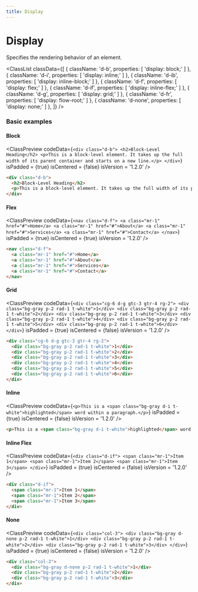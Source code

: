 ```yaml
---
title: Display
---
```



# Display

Specifies the rendering behavior of an element.

<ClassList
  classData={[
    {
      className: 'd-b',
      properties: [
        'display: block;'
      ]
    },
    {
      className: 'd-i',
      properties: [
        'display: inline;'
      ]
    },
    {
      className: 'd-ib',
      properties: [
        'display: inline-block;'
      ]
    },
    {
      className: 'd-f',
      properties: [
        'display: flex;'
      ]
    },
    {
      className: 'd-if',
      properties: [
        'display: inline-flex;'
      ]
    },
    {
      className: 'd-g',
      properties: [
        'display: grid;'
      ]
    },
    {
      className: 'd-fr',
      properties: [
        'display: flow-root;'
      ]
    },
    {
      className: 'd-none',
      properties: [
        'display: none;'
      ]
    },
  ]}
/>

### Basic examples

#### Block

<ClassPreview
  codeData={`
    <div class="d-b">
      <h2>Block-Level Heading</h2>
      <p>This is a block-level element. It takes up the full width of its parent container and starts on a new line.</p>
    </div>
  `}
  isPadded = {true}
  isCentered = {false}
  isVersion = '1.2.0'
/>

```html
<div class="d-b">
  <h2>Block-Level Heading</h2>
  <p>This is a block-level element. It takes up the full width of its parent container and starts on a new line.</p>
</div>
```

#### Flex

<ClassPreview
  codeData={`
    <nav class="d-f">
      <a class="mr-1" href="#">Home</a>
      <a class="mr-1" href="#">About</a>
      <a class="mr-1" href="#">Services</a>
      <a class="mr-1" href="#">Contact</a>
    </nav>
  `}
  isPadded = {true}
  isCentered = {true}
  isVersion = '1.2.0'
/>

```html
<nav class="d-f">
  <a class="mr-1" href="#">Home</a>
  <a class="mr-1" href="#">About</a>
  <a class="mr-1" href="#">Services</a>
  <a class="mr-1" href="#">Contact</a>
</nav>
```

#### Grid

<ClassPreview
  codeData={`
    <div class="cg-6 d-g gtc-3 gtr-4 rg-2">
      <div class="bg-gray p-2 rad-1 t-white">1</div>
      <div class="bg-gray p-2 rad-1 t-white">2</div>
      <div class="bg-gray p-2 rad-1 t-white">3</div>
      <div class="bg-gray p-2 rad-1 t-white">4</div>
      <div class="bg-gray p-2 rad-1 t-white">5</div>
      <div class="bg-gray p-2 rad-1 t-white">6</div>
    </div>
  `}
  isPadded = {true}
  isCentered = {false}
  isVersion = '1.2.0'
/>

```html
<div class="cg-6 d-g gtc-3 gtr-4 rg-2">
  <div class="bg-gray p-2 rad-1 t-white">1</div>
  <div class="bg-gray p-2 rad-1 t-white">2</div>
  <div class="bg-gray p-2 rad-1 t-white">3</div>
  <div class="bg-gray p-2 rad-1 t-white">4</div>
  <div class="bg-gray p-2 rad-1 t-white">5</div>
  <div class="bg-gray p-2 rad-1 t-white">6</div>
</div>
```

#### Inline

<ClassPreview
  codeData={`
    <p>This is a <span class="bg-gray d-i t-white">highlighted</span> word within a paragraph.</p>
  `}
  isPadded = {true}
  isCentered = {false}
  isVersion = '1.2.0'
/>

```html
<p>This is a <span class="bg-gray d-i t-white">highlighted</span> word within a paragraph.</p>
```

#### Inline Flex

<ClassPreview
  codeData={`
    <div class="d-if">
      <span class="mr-1">Item 1</span>
      <span class="mr-1">Item 2</span>
      <span class="mr-1">Item 3</span>
    </div>
  `}
  isPadded = {true}
  isCentered = {false}
  isVersion = '1.2.0'
/>

```html
<div class="d-if">
  <span class="mr-1">Item 1</span>
  <span class="mr-1">Item 2</span>
  <span class="mr-1">Item 3</span>
</div>
```

#### None

<ClassPreview
  codeData={`
    <div class="col-3">
      <div class="bg-gray d-none p-2 rad-1 t-white">1</div>
      <div class="bg-gray p-2 rad-1 t-white">2</div>
      <div class="bg-gray p-2 rad-1 t-white">3</div>
    </div>
  `}
  isPadded = {true}
  isCentered = {false}
  isVersion = '1.2.0'
/>

```html
<div class="col-3">
  <div class="bg-gray d-none p-2 rad-1 t-white">1</div>
  <div class="bg-gray p-2 rad-1 t-white">2</div>
  <div class="bg-gray p-2 rad-1 t-white">3</div>
</div>
```